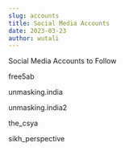 ```yaml
---
slug: accounts
title: Social Media Accounts
date: 2023-03-23
author: wutali
---
```

S﻿ocial Media Accounts to Follow

f﻿ree5ab

unmasking.india

unmasking.india2

the_csya 

sikh_perspective